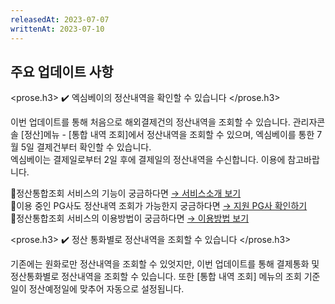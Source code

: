 ```yaml
---
releasedAt: 2023-07-07
writtenAt: 2023-07-10
---
```



## 주요 업데이트 사항

<prose.h3>
  <Recon />
  ✔️ 엑심베이의 정산내역을 확인할 수 있습니다
</prose.h3>

이번 업데이트를 통해 처음으로 해외결제건의 정산내역을 조회할 수 있습니다.
관리자콘솔 [정산]메뉴 - [통합 내역 조회]에서 정산내역을 조회할 수 있으며, 엑심베이를 통한 7월 5일 결제건부터 확인할 수 있습니다.\
엑심베이는 결제일로부터 2일 후에 결제일의 정산내역을 수신합니다.
이용에 참고바랍니다.

📍정산통합조회 서비스의 기능이 궁금하다면 [→ 서비스소개 보기](https://guide.portone.io/a89f61e5-4545-41ae-9b72-14f506adcac6)\
📍이용 중인 PG사도 정산내역 조회가 가능한지 궁금하다면
[→ 지원 PG사 확인하기](https://guide.portone.io/a89f61e5-4545-41ae-9b72-14f506adcac6)\
📍정산통합조회 서비스의 이용방법이 궁금하다면 [→ 이용방법 보기](https://guide.portone.io/92af7604-5813-48fa-a186-82e8e7356a3e)

<prose.h3>
  <Recon />
  ✔️ 정산 통화별로 정산내역을 조회할 수 있습니다
</prose.h3>

기존에는 원화로만 정산내역을 조회할 수 있엇지만, 이번 업데이트를 통해 결제통화 및 정산통화별로 정산내역을 조회할 수 있습니다.
또한 [통합 내역 조회] 메뉴의 조회 기준일이 정산예정일에 맞추어 자동으로 설정됩니다.


<Figure src={screenshot1} />
